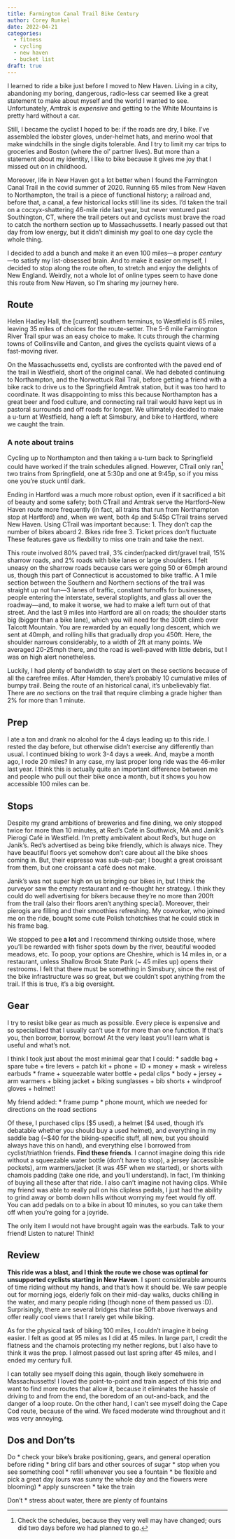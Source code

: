 ```yaml
---
title: Farmington Canal Trail Bike Century
author: Corey Runkel
date: 2022-04-21
categories:
  - fitness
  - cycling
  - new haven
  - bucket list
draft: true
---
```


I learned to ride a bike just before I moved to New Haven.
Living in a city, abandoning my boring, dangerous, radio-less car seemed like a great statement to make about myself and the world I wanted to see.
Unfortunately, Amtrak is *expensive* and getting to the White Mountains is pretty hard without a car.

Still, I became the cyclist I hoped to be: if the roads are dry, I bike.
I've assembled the lobster gloves, under-helmet hats, and merino wool that make windchills in the single digits tolerable.
And I try to limit my car trips to groceries and Boston (where the ol' partner lives).
But more than a statement about my identity, I like to bike because it gives me joy that I missed out on in childhood.

Moreover, life in New Haven got a lot better when I found the Farmington Canal Trail in the covid summer of 2020.
Running 65 miles from New Haven to Northampton, the trail is a piece of functional history; a railroad and, before that, a canal, a few historical locks still line its sides.
I'd taken the trail on a cocxyx-shattering 46-mile ride last year, but never ventured past Southington, CT, where the trail peters out and cyclists must brave the road to catch the northern section up to Massachussetts.
I nearly passed out that day from low energy, but it didn't diminish my goal to one day cycle the whole thing.

I decided to add a bunch and make it an even 100 miles---a proper *century*---to satisfy my list-obsessed brain.
And to make it easier on myself, I decided to stop along the route often, to stretch and enjoy the delights of New England.
Weirdly, not a whole lot of online types seem to have done this route from New Haven, so I'm sharing my journey here.


## Route

Helen Hadley Hall, the [current] southern terminus, to Westfield is 65 miles, leaving 35 miles of choices for the route-setter.
The 5-6 mile Farmington River Trail spur was an easy choice to make.
It cuts through the charming towns of Collinsville and Canton, and gives the cyclists quaint views of a fast-moving river.

On the Massachussetts end, cyclists are confronted with the paved end of the trail in Westfield, short of the original canal.
We had debated continuing to Northampton, and the Norwottuck Rail Trail, before getting a friend with a bike rack to drive us to the Springfield Amtrak station, but it was too hard to coordinate.
It was disappointing to miss this because Northampton has a great beer and food culture, and connecting rail trail would have kept us in pastoral surrounds and off roads for longer.
We ultimately decided to make a u-turn at Westfield, hang a left at Simsbury, and bike to Hartford, where we caught the train.

:::{.callout-tip}
### A note about trains

Cycling up to Northampton and then taking a u-turn back to Springfield could have worked if the train schedules aligned.
However, CTrail only ran^[Check the schedules, because they very well may have changed; ours did two days before we had planned to go.] two trains from Springfield, one at 5:30p and one at 9:45p, so if you miss one you're stuck until dark.

Ending in Hartford was a much more robust option, even if it sacrificed a bit of beauty and some safety; both CTrail and Amtrak serve the Hartford--New Haven route more frequently (in fact, all trains that run from Northampton stop at Hartford) and, when we went, both 4p and 5:45p CTrail trains served New Haven.
Using CTrail was important because:
1. They don't cap the number of bikes aboard
2. Bikes ride free
3. Ticket prices don't fluctuate
These features gave us flexbility to miss one train and take the next.
:::

This route involved 80% paved trail, 3% cinder/packed dirt/gravel trail, 15% sharrow roads, and 2% roads with bike lanes or large shoulders.
I felt uneasy on the sharrow roads because cars were going 50 or 60mph around us, though this part of Connecticut is accustomed to bike traffic.
A 1 mile section between the Southern and Northern sections of the trail was straight up not fun---3 lanes of traffic, constant turnoffs for businesses, people entering the interstate, several stoplights, and glass all over the roadway---and, to make it worse, we had to make a left turn out of that street.
And the last 9 miles into Hartford are all on roads; the shoulder starts big (bigger than a bike lane), which you will need for the 300ft climb over Talcott Mountain.
You are rewarded by an equally long descent, which we sent at 40mph, and rolling hills that gradually drop you 450ft.
Here, the shoulder narrows considerably, to a width of 2ft at many points.
We averaged 20-25mph there, and the road is well-paved with little debris, but I was on high alert nonetheless.

Luckily, I had plenty of bandwidth to stay alert on these sections because of all the carefree miles.
After Hamden, there's probably 10 cumulative miles of bumpy trail.
Being the route of an historical canal, it's unbelievably flat.
There are *no* sections on the trail that require climbing a grade higher than 2% for more than 1 minute.


## Prep

I ate a ton and drank no alcohol for the 4 days leading up to this ride.
I rested the day before, but otherwise didn't exercise any differently than usual.
I continued biking to work 3-4 days a week.
And, maybe a month ago, I rode 20 miles?
In any case, my last proper long ride was the 46-miler last year.
I think this is actually quite an important difference between me and people who pull out their bike once a month, but it shows you how accessible 100 miles can be.


## Stops

Despite my grand ambitions of breweries and fine dining, we only stopped twice for more than 10 minutes, at Red's Café in Southwick, MA and Janik's Pierogi Café in Westfield.
I'm pretty ambivalent about Red's, but huge on Janik's.
Red's advertised as being bike friendly, which is always nice.
They have beautiful floors yet somehow don't care about all the bike shoes coming in.
But, their espresso was sub-sub-par; I bought a great croissant from them, but one croissant a café does not make.

Janik's was not super high on us bringing our bikes in, but I think the purveyor saw the empty restaurant and re-thought her strategy.
I think they could do well advertising for bikers because they're no more than 200ft from the trail (also their floors aren't anything special).
Moreover, their pierogis are filling and their smoothies refreshing.
My coworker, who joined me on the ride, bought some cute Polish tchotchkes that he could stick in his frame bag.

We stopped to pee **a lot** and I recommend thinking outside those, where you'll be rewarded with fisher spots down by the river, beautiful wooded meadows, etc.
To poop, your options are Cheshire, which is 14 miles in, or a restaurant, unless Shallow Brook State Park (~ 45 miles up) opens their restrooms.
I felt that there must be something in Simsbury, since the rest of the bike infrastructure was so great, but we couldn't spot anything from the trail.
If this is true, it's a big oversight.


## Gear

I try to resist bike gear as much as possible.
Every piece is expensive and so specialized that I usually can't use it for more than one function.
If that's you, then borrow, borrow, borrow!
At the very least you'll learn what is useful and what's not.

I think I took just about the most minimal gear that I could:
* saddle bag
  + spare tube
  + tire levers
  + patch kit
  + phone
  + ID
  + money
  + mask
  + wireless earbuds
* frame
  + squeezable water bottle
  + pedal clips
* body
  + jersey
    + arm warmers
    + biking jacket
  + biking sunglasses
  + bib shorts
  + windproof gloves
  + helmet!

My friend added:
* frame pump
* phone mount, which we needed for directions on the road sections

Of these, I purchased clips (\$5 used), a helmet (\$4 used, though it's debatable whether you should buy a used helmet), and everything in my saddle bag (~\$40 for the biking-specific stuff, all new, but you should always have this on hand), and everything else I borrowed from cyclist/triathlon friends.
**Find these friends**.
I cannot imagine doing this ride without a squeezable water bottle (don't have to stop), a jersey (accessible pockets), arm warmers/jacket (it was 45F when we started), or shorts with chamois padding (take one ride, and you'll understand).
In fact, I'm thinking of buying all these after that ride.
I also can't imagine not having clips.
While my friend was able to really pull on his clipless pedals, I just had the ability to grind away or bomb down hills without worrying my feet would fly off.
You can add pedals on to a bike in about 10 minutes, so you can take them off when you're going for a joyride.

The only item I would not have brought again was the earbuds.
Talk to your friend! Listen to nature! Think!

## Review

**This ride was a blast, and I think the route we chose was optimal for unsupported cyclists starting in New Haven**.
I spent considerable amounts of time riding without my hands, and that's how it should be.
We saw people out for morning jogs, elderly folk on their mid-day walks, ducks chilling in the water, and many people riding (though none of them passed us :D).
Surprisingly, there are several bridges that rise 50ft above riverways and offer really cool views that I rarely get while biking.

As for the physical task of biking 100 miles, I couldn't imagine it being easier.
I felt as good at 95 miles as I did at 45 miles.
In large part, I credit the flatness and the chamois protecting my nether regions, but I also have to think it was the prep.
I almost passed out last spring after 45 miles, and I ended my century full.

I can totally see myself doing this again, though likely somehwere in Massachussetts!
I loved the point-to-point and train aspect of this trip and want to find more routes that allow it, because it eliminates the hassle of driving to and from the end, the boredom of an out-and-back, and the danger of a loop route.
On the other hand, I can't see myself doing the Cape Cod route, because of the wind.
We faced moderate wind throughout and it was very annoying.


## Dos and Don'ts

Do
* check your bike's brake positioning, gears, and general operation before riding
* bring clif bars and other sources of sugar
* stop when you see something cool
* refill whenever you see a fountain
* be flexible and pick a great day (ours was sunny the whole day and the flowers were blooming)
* apply sunscreen
* take the train

Don't
* stress about water, there are plenty of fountains